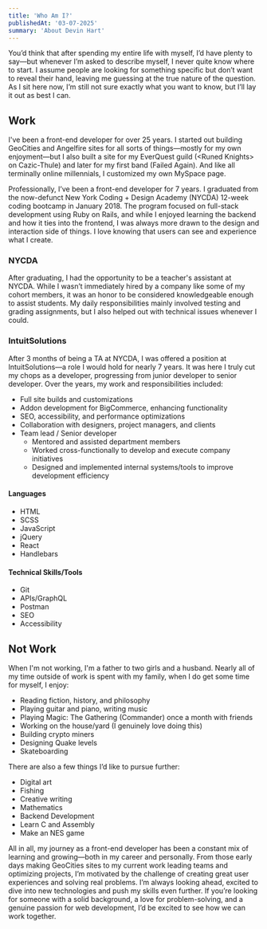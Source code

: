 ```yaml
---
title: 'Who Am I?'
publishedAt: '03-07-2025'
summary: 'About Devin Hart'
---
```


You’d think that after spending my entire life with myself, I’d have plenty to say—but whenever I’m asked to describe myself, I never quite know where to start. I assume people are looking for something specific but don’t want to reveal their hand, leaving me guessing at the true nature of the question. As I sit here now, I’m still not sure exactly what you want to know, but I’ll lay it out as best I can.

## Work

I've been a front-end developer for over 25 years. I started out building GeoCities and Angelfire sites for all sorts of things—mostly for my own enjoyment—but I also built a site for my EverQuest guild (\<Runed Knights\> on Cazic-Thule) and later for my first band (Failed Again). And like all terminally online millennials, I customized my own MySpace page.

Professionally, I’ve been a front-end developer for 7 years. I graduated from the now-defunct New York Coding + Design Academy (NYCDA) 12-week coding bootcamp in January 2018. The program focused on full-stack development using Ruby on Rails, and while I enjoyed learning the backend and how it ties into the frontend, I was always more drawn to the design and interaction side of things. I love knowing that users can see and experience what I create.

### NYCDA

After graduating, I had the opportunity to be a teacher's assistant at NYCDA. While I wasn’t immediately hired by a company like some of my cohort members, it was an honor to be considered knowledgeable enough to assist students. My daily responsibilities mainly involved testing and grading assignments, but I also helped out with technical issues whenever I could.

### IntuitSolutions

After 3 months of being a TA at NYCDA, I was offered a position at IntuitSolutions—a role I would hold for nearly 7 years. It was here I truly cut my chops as a developer, progressing from junior developer to senior developer. Over the years, my work and responsibilities included:

- Full site builds and customizations
- Addon development for BigCommerce, enhancing functionality
- SEO, accessibility, and performance optimizations
- Collaboration with designers, project managers, and clients
- Team lead / Senior developer
    - Mentored and assisted department members
    - Worked cross-functionally to develop and execute company initiatives
    - Designed and implemented internal systems/tools to improve development efficiency

#### Languages
- HTML
- SCSS
- JavaScript
- jQuery
- React
- Handlebars

#### Technical Skills/Tools
- Git
- APIs/GraphQL
- Postman
- SEO
- Accessibility

## Not Work

When I'm not working, I'm a father to two girls and a husband. Nearly all of my time outside of work is spent with my family, when I do get some time for myself, I enjoy:

- Reading fiction, history, and philosophy
- Playing guitar and piano, writing music
- Playing Magic: The Gathering (Commander) once a month with friends
- Working on the house/yard (I genuinely love doing this)
- Building crypto miners
- Designing Quake levels
- Skateboarding

There are also a few things I’d like to pursue further:

- Digital art
- Fishing
- Creative writing
- Mathematics
- Backend Development
- Learn C and Assembly
- Make an NES game

All in all, my journey as a front-end developer has been a constant mix of learning and growing—both in my career and personally. From those early days making GeoCities sites to my current work leading teams and optimizing projects, I’m motivated by the challenge of creating great user experiences and solving real problems. I’m always looking ahead, excited to dive into new technologies and push my skills even further. If you’re looking for someone with a solid background, a love for problem-solving, and a genuine passion for web development, I’d be excited to see how we can work together.